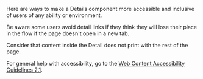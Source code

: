 Here are ways to make a Details component more accessible and inclusive of users of any ability or environment.

Be aware some users avoid detail links if they think they will lose their place in the flow if the page doesn't open in a new tab.

Consider that content inside the Detail does not print with the rest of the page.

For general help with accessibility, go to the [Web Content Accessibility Guidelines 2.1](https://www.w3.org/TR/WCAG21/).
